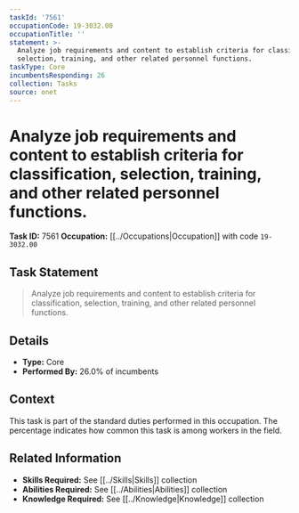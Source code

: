```yaml
---
taskId: '7561'
occupationCode: 19-3032.00
occupationTitle: ''
statement: >-
  Analyze job requirements and content to establish criteria for classification,
  selection, training, and other related personnel functions.
taskType: Core
incumbentsResponding: 26
collection: Tasks
source: onet
---
```

# Analyze job requirements and content to establish criteria for classification, selection, training, and other related personnel functions.

**Task ID:** 7561
**Occupation:** [[../Occupations|Occupation]] with code `19-3032.00`

## Task Statement

> Analyze job requirements and content to establish criteria for classification, selection, training, and other related personnel functions.

## Details

- **Type:** Core
- **Performed By:** 26.0% of incumbents

## Context

This task is part of the standard duties performed in this occupation. The percentage indicates how common this task is among workers in the field.

## Related Information

- **Skills Required:** See [[../Skills|Skills]] collection
- **Abilities Required:** See [[../Abilities|Abilities]] collection
- **Knowledge Required:** See [[../Knowledge|Knowledge]] collection
